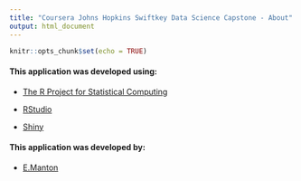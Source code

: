 ---
title: "Coursera Johns Hopkins Swiftkey Data Science Capstone - About"
output: html_document
---

```{r setup, include=FALSE}
knitr::opts_chunk$set(echo = TRUE)
```



#### This application was developed using:

+ [The R Project for Statistical Computing](https://www.r-project.org/)

+ [RStudio](https://www.rstudio.com/)

+ [Shiny](https://shiny.rstudio.com/reference/shiny/)

#### This application was developed by:

+ [E.Manton](https://www.linkedin.com/in/emanton/)

